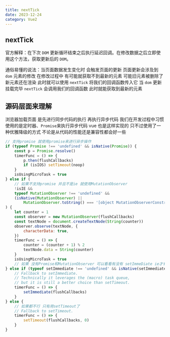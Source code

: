 ```yaml
---
title: nextTick
date: 2023-12-24
category: Vue2
---
```


## nextTick

官方解释：在下次 `DOM` 更新循环结束之后执行延迟回调。在修改数据之后立即使用这个方法，获取更新后的 `DOM`。

通俗易懂的说法：当页面数据发生变化时 会触发页面的更新 页面更新会涉及到 `dom` 元素的修改 在修改过程中 有可能就获取不到最新的元素 可能旧元素被删除了 新元素还在渲染 此时就可以使用 `nextTick` 将我们的回调函数传入它 当 `dom` 更新挂载完毕 `nextTick` 会调用我们的回调函数 此时就能获取到最新的元素

## 源码层面来理解

浏览器加载页面 是先进行同步代码的执行 再执行异步代码
我们在开发过程中习惯使用的是定时器、`Promise`来执行异步代码 vue 也是这样实现的 只不过使用了一种优雅降级的方式 不论是从代码的性能还是兼容性都会好一些

```js
// 支持promise 就使用promise来进行异步操作
if (typeof Promise !== 'undefined' && isNative(Promise)) {
	const p = Promise.resolve()
	timerFunc = () => {
		p.then(flushCallbacks)
		if (isIOS) setTimeout(noop)
	}
	isUsingMicroTask = true
} else if (
	// 如果不支持promise 并且不是ie 就使用MutationObserver
	!isIE &&
	typeof MutationObserver !== 'undefined' &&
	(isNative(MutationObserver) ||
		MutationObserver.toString() === '[object MutationObserverConstructor]')
) {
	let counter = 1
	const observer = new MutationObserver(flushCallbacks)
	const textNode = document.createTextNode(String(counter))
	observer.observe(textNode, {
		characterData: true,
	})
	timerFunc = () => {
		counter = (counter + 1) % 2
		textNode.data = String(counter)
	}
	isUsingMicroTask = true
	// 如果 没有Promise和MutationObserver 可以看看有没有 setImmeDiate ie才有这个
} else if (typeof setImmediate !== 'undefined' && isNative(setImmediate)) {
	// Fallback to setImmediate.
	// Technically it leverages the (macro) task queue,
	// but it is still a better choice than setTimeout.
	timerFunc = () => {
		setImmediate(flushCallbacks)
	}
} else {
	// 如果都不行 只有用setTimeout了
	// Fallback to setTimeout.
	timerFunc = () => {
		setTimeout(flushCallbacks, 0)
	}
}
```
